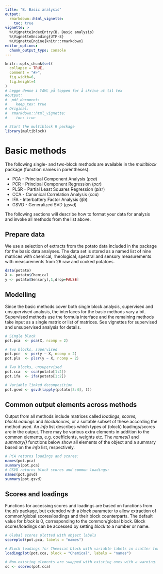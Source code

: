 ```yaml
---
title: "B. Basic analysis"
output: 
  rmarkdown::html_vignette:
    toc: true
vignette: >
  %\VignetteIndexEntry{B. Basic analysis}
  %\VignetteEncoding{UTF-8}
  %\VignetteEngine{knitr::rmarkdown}
editor_options: 
  chunk_output_type: console
---
```


```r
knitr::opts_chunk$set(
  collapse = TRUE,
  comment = "#>",
  fig.width=6, 
  fig.height=4
)
# Legge denne i YAML på toppen for å skrive ut til tex
#output: 
#  pdf_document: 
#    keep_tex: true
# Original:
#  rmarkdown::html_vignette:
#    toc: true
```

```r
# Start the multiblock R package
library(multiblock)
```

# Basic methods

The following single- and two-block methods are available in the _multiblock_ package (function names in parentheses):

* PCA - Principal Component Analysis (_pca_)
* PCR - Principal Component Regression (_pcr_)
* PLSR - Partial Least Squares Regression (_plsr_)
* CCA - Canonical Correlation Analysis (_cca_)
* IFA - Interbattery Factor Analysis (_ifa_)
* GSVD - Generalized SVD (_gsvd_)

The following sections will describe how to format your data for analysis and invoke all methods from the list above.

## Prepare data

We use a selection of extracts from the potato data included in the package for the basic data analyses. The
data set is stored as a named list of nine matrices with chemical, rheological, spectral and sensory measurements with measurements from 26 raw and cooked potatoes.

```r
data(potato)
X <- potato$Chemical
y <- potato$Sensory[,1,drop=FALSE]
```

## Modelling

Since the basic methods cover both single block analysis, supervised and unsupervised analysis, the interfaces 
for the basic methods vary a bit. Supervised methods use the formula interface and the remaining methods take
input as a single matrix or list of matrices. See vignettes for supervised and unsupervised analysis for details.

```r
# Single block
pot.pca  <- pca(X, ncomp = 2)

# Two blocks, supervised
pot.pcr  <- pcr(y ~ X, ncomp = 2)
pot.pls  <- plsr(y ~ X, ncomp = 2)

# Two blocks, unsupervised
pot.cca  <- cca(potato[1:2])
pot.ifa  <- ifa(potato[1:2])

# Variable linked decomposition
pot.gsvd <- gsvd(lapply(potato[3:4], t))
```

## Common output elements across methods

Output from all methods include matrices called _loadings_, _scores_, _blockLoadings_
and _blockScores_, or a suitable subset of these according the method used. An _info_ list describes which
types of (block) loadings/scores are in the output. There may be various extra
elements in addition to the common elements, e.g. coefficients, weights etc. The _names()_ and _summary()_ functions below show all elements of the object and a summary based on the _info_ list, respectively.

```r
# PCA returns loadings and scores:
names(pot.pca)
summary(pot.pca)
# GSVD returns block scores and common loadings:
names(pot.gsvd)
summary(pot.gsvd)
```

## Scores and loadings

Functions for accessing scores and loadings are based on functions
from the _pls_ package, but extended with a _block_ parameter to
allow extraction of common/global scores/loadings and their block
counterparts. The default value for _block_ is 0, corresponding to the common/global
block. Block scores/loadings can be accessed by setting _block_ to a number or name.

```r
# Global scores plotted with object labels
scoreplot(pot.pca, labels = "names")
```

```r
# Block loadings for Chemical block with variable labels in scatter format
loadingplot(pot.cca, block = "Chemical", labels = "names")
```


```r
# Non-existing elements are swapped with existing ones with a warning.
sc <- scores(pot.cca)
```
